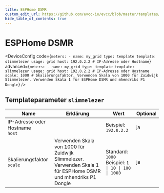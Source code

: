```yaml
---
title: ESPHome DSMR
custom_edit_url: https://github.com/evcc-io/evcc/blob/master/templates/definition/meter/slimmelezer.yaml
hide_table_of_contents: true
---
```



# ESPHome DSMR

<div className="device-detail-container">
  <div className="device-detail-content">
    <DeviceFeatures features="" />

<DeviceConfig code={`meters:
    - name: my_grid
      type: template
      template: slimmelezer
      usage: grid
      host: 192.0.2.2 # IP-Adresse oder Hostname`} advanced={`meters:
    - name: my_grid
      type: template
      template: slimmelezer
      usage: grid
      host: 192.0.2.2 # IP-Adresse oder Hostname
      scale: 1000 # Skalierungsfaktor, Verwenden Skala von 1000 für Zuidwijk Slimmelezer. Verwenden Skala 1 für ESPHome DSMR und mhendriks P1 Dongle`} />
  </div>
  <div className="device-detail-icon">
    <evcc-icon
      type="meter"
      name="esphome-dsmr"
      size="400px"
      alt="ESPHome DSMR"
      className="device-detail-icon-img"
    ></evcc-icon>
  </div>
</div>

## Templateparameter `slimmelezer`

| Name | Erklärung | Wert | Optional |
|-----------|-----------|------|----------|
| IP-Adresse oder Hostname<br/>`host` |  | Beispiel: `192.0.2.2` | ja |
| Skalierungsfaktor<br/>`scale` | Verwenden Skala von 1000 für Zuidwijk Slimmelezer. Verwenden Skala 1 für ESPHome DSMR und mhendriks P1 Dongle | Standard: `1000`<br/>Beispiel: `1 \| 10 \| 100 \| 1000` | ja |

